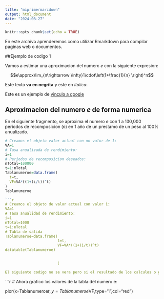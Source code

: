 ```yaml
---
title: "miprimermarcdown"
output: html_document
date: "2024-08-27"
---
```


```r
knitr::opts_chunk$set(echo = TRUE)
```



En este archivo aprenderemos como utilizar Rmarkdown para compilar paginas web o documentos. 

##Ejemplo de codigo 1 

Vamos a estimar una aproximacion del numero $e$ con la siguiente expresion: 

$$e\approx\lim_{n\rightarrow \infty}1\cdot\left(1+\frac{1}{n} \right)^n$$

Este texto **va en negrita** y este en *italica*.

Este es un ejemplo de [vinculo a google](https://.google.com)

## Aproximacion del numero $e$ de forma numerica 

En el siguiente fragmento, se aproxima el numero $e$ con 1 a 100,000 periodos de recomposicion ($n$) en 1 año de un prestamo de un peso al 100\% anualizado. 

```r
# Creamos el objeto valor actual con un valor de 1: 
VA=1
# Tasa anualizada de rendimiento: 
i=1
# Periodos de recomposicion deseados: 
nTotal=100000
t=1:nTotal
Tablanumeroe=data.frame(
  t=t,
  VF=VA*((1+(i/t))^t)
)
Tablanumeroe

```r
# Creamos el objeto de valor actual con valor 1: 
VA=1
# Tasa anualidad de rendimiento: 
i=1 
nTotal=1000
t=1:nTotal
# Tabla de salida 
Tablanumeroe=data.frame(
                        t=t, 
                        VF=VA*((1+(i/t))^t)
datatable(Tablanumeroe) 

                          
                        )

El siguiente codigo no se vera pero si el resultado de los calculos o graficas generados con el mismo:
```


```r
# Ahora grafico los valores de la tabla del numero e: 

plor(x=Tablanumeroe$t,y=Tablanumeroe$VF,type="l",col="red") 
